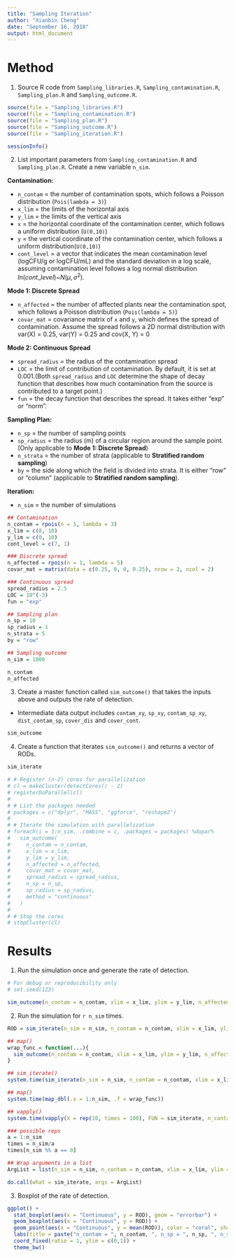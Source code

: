 ```yaml
---
title: "Sampling Iteration"
author: "Xianbin Cheng"
date: "September 16, 2018"
output: html_document
---
```


# Method

1. Source R code from `Sampling_libraries.R`, `Sampling_contamination.R`, `Sampling_plan.R` and `Sampling_outcome.R`.

```r
source(file = "Sampling_libraries.R")
source(file = "Sampling_contamination.R")
source(file = "Sampling_plan.R")
source(file = "Sampling_outcome.R")
source(file = "Sampling_iteration.R")
```

```r
sessionInfo()
```

2. List important parameters from `Sampling_contamination.R` and `Sampling_plan.R`. Create a new variable `n_sim`.

**Contamination:**  

  * `n_contam` = the number of contamination spots, which follows a Poisson distribution (`Pois(lambda = 3)`) 
  * `x_lim` = the limits of the horizontal axis  
  * `y_lim` = the limits of the vertical axis  
  * `x` = the horizontal coordinate of the contamination center, which follows a uniform distribution (`U(0,10)`)
  * `y` = the vertical coordinate of the contamination center, which follows a uniform distribution(`U(0,10)`)  
  * `cont_level` = a vector that indicates the mean contamination level (logCFU/g or logCFU/mL) and the standard deviation in a log scale, assuming contamination level follows a log normal distribution $ln(cont\_level)$~$N(\mu, \sigma^2)$. 

  **Mode 1: Discrete Spread** 

  * `n_affected` = the number of affected plants near the contamination spot, which follows a Poisson distribution (`Pois(lambda = 5)`)   
  * `covar_mat` = covariance matrix of `x` and `y`, which defines the spread of contamination. Assume the spread follows a 2D normal distribution with var(X) = 0.25, var(Y) = 0.25 and cov(X, Y) = 0  

  **Mode 2: Continuous Spread**

  * `spread_radius` = the radius of the contamination spread
  * `LOC` = the limit of contribution of contamination. By default, it is set at 0.001.(Both `spread_radius` and `LOC` determine the shape of decay function that describes how much contamination from the source is contributed to a target point.)
  * `fun` = the decay function that describes the spread. It takes either "exp" or "norm".

**Sampling Plan:**  

  * `n_sp` = the number of sampling points
  * `sp_radius` = the radius (m) of a circular region around the sample point. (Only applicable to **Mode 1: Discrete Spread**)
  * `n_strata` = the number of strata (applicable to **Stratified random sampling**)
  * `by` = the side along which the field is divided into strata. It is either "row" or "column" (applicable to **Stratified random sampling**).

**Iteration:**

  * `n_sim` = the number of simulations

```r
## Contamination
n_contam = rpois(n = 1, lambda = 3)
x_lim = c(0, 10)
y_lim = c(0, 10)
cont_level = c(7, 1)

### Discrete spread
n_affected = rpois(n = 1, lambda = 5)
covar_mat = matrix(data = c(0.25, 0, 0, 0.25), nrow = 2, ncol = 2)

### Continuous spread
spread_radius = 2.5
LOC = 10^(-3)
fun = "exp"

## Sampling plan
n_sp = 10
sp_radius = 1
n_strata = 5
by = "row"

## Sampling outcome
n_sim = 1000
```

```r
n_contam
n_affected
```


3. Create a master function called `sim_outcome()` that takes the inputs above and outputs the rate of detection.

* Intermediate data output includes `contam_xy`, `sp_xy`, `contam_sp_xy`, `dist_contam_sp`, `cover_dis` and `cover_cont`.

```r
sim_outcome
```

4. Create a function that iterates `sim_outcome()` and returns a vector of RODs.

```r
sim_iterate
```

```r
# # Register (n-2) cores for parallelization
# cl = makeCluster(detectCores() - 2)
# registerDoParallel(cl)
# 
# # List the packages needed
# packages = c("dplyr", "MASS", "ggforce", "reshape2")
# 
# # Iterate the simulation with parallelization
# foreach(i = 1:n_sim, .combine = c, .packages = packages) %dopar%
#   sim_outcome(
#     n_contam = n_contam,
#     x_lim = x_lim,
#     y_lim = y_lim,
#     n_affected = n_affected,
#     covar_mat = covar_mat,
#     spread_radius = spread_radius,
#     n_sp = n_sp,
#     sp_radius = sp_radius,
#     method = "continuous"
#   )
# 
# # Stop the cores
# stopCluster(cl)
```

# Results

1. Run the simulation once and generate the rate of detection.

```r
# For debug or reproducibility only
# set.seed(123)

sim_outcome(n_contam = n_contam, xlim = x_lim, ylim = y_lim, n_affected = n_affected, covar_mat = covar_mat, spread_radius = spread_radius, method = "strs", n_sp = n_sp, sp_radius = sp_radius, spread = "continuous", n_strata = n_strata, by = by, cont_level = cont_level, LOC = LOC, fun = fun)
```

2. Run the simulation for `r n_sim` times.

```r
ROD = sim_iterate(n_sim = n_sim, n_contam = n_contam, xlim = x_lim, ylim = y_lim, n_affected = n_affected, covar_mat = covar_mat, spread_radius = spread_radius, method = "strs", n_sp = n_sp, sp_radius = sp_radius, spread = "discrete", n_strata = n_strata, by = by, cont_level = cont_level, LOC = LOC, fun = fun)
```

```r
## map()
wrap_func = function(...){
  sim_outcome(n_contam = n_contam, xlim = x_lim, ylim = y_lim, n_affected = n_affected, covar_mat = covar_mat, spread_radius = spread_radius, method = "strs", n_sp = n_sp, sp_radius = sp_radius, spread = "continuous", n_strata = n_strata, by = by, cont_level = cont_level, LOC = LOC, fun = fun)
}

## sim_iterate()
system.time(sim_iterate(n_sim = n_sim, n_contam = n_contam, xlim = x_lim, ylim = y_lim, n_affected = n_affected, covar_mat = covar_mat, spread_radius = spread_radius, method = "strs", n_sp = n_sp, sp_radius = sp_radius, spread = "discrete", n_strata = n_strata, by = by, cont_level = cont_level, LOC = LOC, fun = fun))

## map()
system.time(map_dbl(.x = 1:n_sim, .f = wrap_func))

## vapply()
system.time(vapply(X = rep(10, times = 100), FUN = sim_iterate, n_contam = n_contam, xlim = x_lim, ylim = y_lim, n_affected = n_affected, covar_mat = covar_mat, spread_radius = spread_radius, method = "strs", n_sp = n_sp, sp_radius = sp_radius, spread = "discrete", n_strata = n_strata, by = by, cont_level = cont_level, LOC = LOC, fun = fun, FUN.VALUE = double(10)))

### possible reps
a = 1:n_sim
times = n_sim/a
times[n_sim %% a == 0]
```

```r
## Wrap arguments in a list
ArgList = list(n_sim = n_sim, n_contam = n_contam, xlim = x_lim, ylim = y_lim, n_affected = n_affected, covar_mat = covar_mat, spread_radius = spread_radius, method = "strs", n_sp = n_sp, sp_radius = sp_radius, spread = "discrete", n_strata = n_strata, by = by, cont_level = cont_level, LOC = LOC, fun = fun)

do.call(what = sim_iterate, args = ArgList)
```


3. Boxplot of the rate of detection.

```r
ggplot() +
  stat_boxplot(aes(x = "Continuous", y = ROD), geom = "errorbar") +
  geom_boxplot(aes(x = "Continuous", y = ROD)) +
  geom_point(aes(x = "Continuous", y = mean(ROD)), color = "coral", shape = 4, size = 5) +
  labs(title = paste("n_contam = ", n_contam, ", n_sp = ", n_sp, ", n_sim = ", n_sim , sep = "")) +
  coord_fixed(ratio = 1, ylim = c(0,1)) +
  theme_bw()
```


